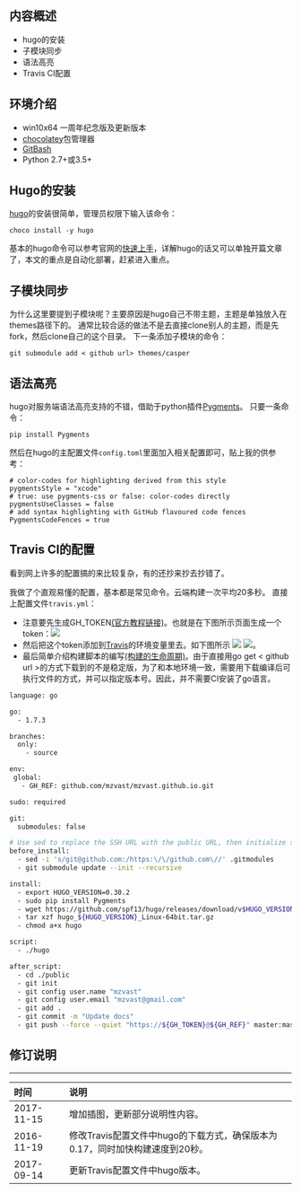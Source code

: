 ## 内容概述
- hugo的安装
- 子模块同步
- 语法高亮
- Travis CI配置

## 环境介绍
- win10x64 一周年纪念版及更新版本
- [chocolatey](https://chocolatey.org)包管理器
- [GitBash](https://git-scm.com/downloads)
- Python 2.7+或3.5+

## Hugo的安装
[hugo](https://gohugo.io/)的安装很简单，管理员权限下输入该命令：
```
choco install -y hugo
```
基本的hugo命令可以参考官网的[快速上手](https://gohugo.io/overview/quickstart/)，详解hugo的话又可以单独开篇文章了，本文的重点是自动化部署，赶紧进入重点。

## 子模块同步
为什么这里要提到子模块呢？主要原因是hugo自己不带主题，主题是单独放入在themes路径下的。
通常比较合适的做法不是去直接clone别人的主题，而是先fork，然后clone自己的这个目录。
下一条添加子模块的命令：
```
git submodule add < github url> themes/casper
```
## 语法高亮
hugo对服务端语法高亮支持的不错，借助于python插件[Pygments](http://pygments.org/)。
只要一条命令：
```
pip install Pygments
```
然后在hugo的主配置文件`config.toml`里面加入相关配置即可，贴上我的供参考：

```
# color-codes for highlighting derived from this style
pygmentsStyle = "xcode"
# true: use pygments-css or false: color-codes directly
pygmentsUseClasses = false
# add syntax highlighting with GitHub flavoured code fences 
PygmentsCodeFences = true
```


## Travis CI的配置
看到网上许多的配置搞的来比较复杂，有的还抄来抄去抄错了。

我做了个直观易懂的配置，基本都是常见命令。云端构建一次平均20多秒。
直接上配置文件`travis.yml`：

- 注意要先生成GH_TOKEN[(官方教程链接)](https://help.github.com/articles/creating-a-personal-access-token-for-the-command-line/)。也就是在下图所示页面生成一个token：![](http://mzvast.github.io/picorz-img/Picorz-pasteshot--2017-11-14T234335+0800)
- 然后把这个token添加到[Travis](https://travis-ci.org/)的环境变量里去。如下图所示
![](http://mzvast.github.io/picorz-img/Picorz-pasteshot--2017-11-14T235039+0800)
![](http://mzvast.github.io/picorz-img/Picorz-pasteshot--2017-11-14T234823+0800)。
- 最后简单介绍构建脚本的编写[(构建的生命周期)](https://docs.travis-ci.com/user/customizing-the-build/#The-Build-Lifecycle)。由于直接用go get < github url >的方式下载到的不是稳定版，为了和本地环境一致，需要用下载编译后可执行文件的方式，并可以指定版本号。因此，并不需要CI安装了go语言。

``` bash
language: go

go:
  - 1.7.3

branches:
  only:
    - source

env:
 global:
   - GH_REF: github.com/mzvast/mzvast.github.io.git

sudo: required

git:
  submodules: false

# Use sed to replace the SSH URL with the public URL, then initialize submodules
before_install:
  - sed -i 's/git@github.com:/https:\/\/github.com\//' .gitmodules
  - git submodule update --init --recursive

install:
  - export HUGO_VERSION=0.30.2
  - sudo pip install Pygments
  - wget https://github.com/spf13/hugo/releases/download/v$HUGO_VERSION/hugo_${HUGO_VERSION}_Linux-64bit.tar.gz
  - tar xzf hugo_${HUGO_VERSION}_Linux-64bit.tar.gz
  - chmod a+x hugo

script:
  - ./hugo

after_script:
  - cd ./public
  - git init
  - git config user.name "mzvast"
  - git config user.email "mzvast@gmail.com"
  - git add .
  - git commit -m "Update docs"
  - git push --force --quiet "https://${GH_TOKEN}@${GH_REF}" master:master
```
## 修订说明
----------
时间 | 说明  
:----|:--------
2017-11-15|增加插图，更新部分说明性内容。
2016-11-19|修改Travis配置文件中hugo的下载方式，确保版本为0.17，同时加快构建速度到20秒。
2017-09-14|更新Travis配置文件中hugo版本。